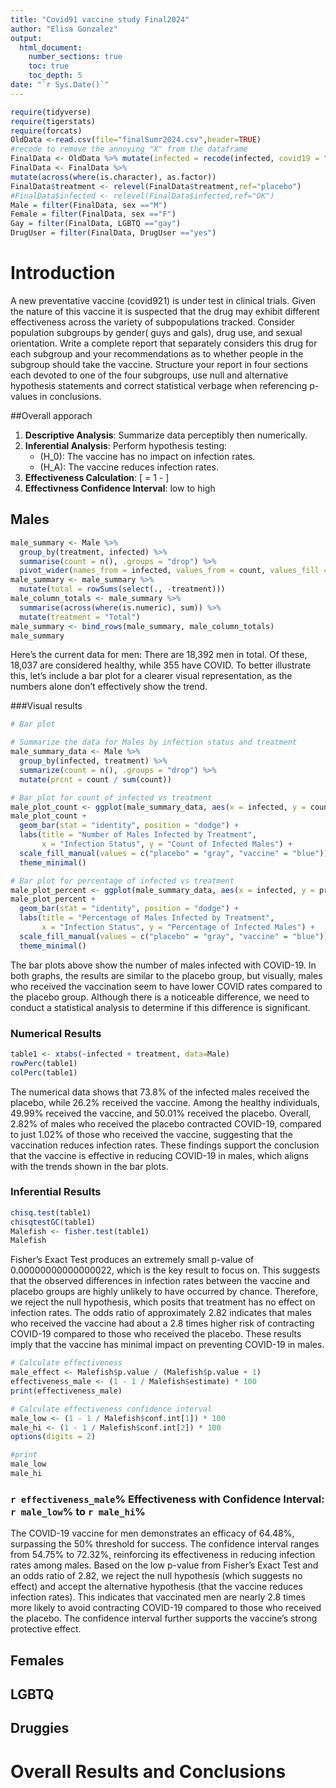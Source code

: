 ```yaml
---
title: "Covid91 vaccine study Final2024"
author: "Elisa Gonzalez"
output: 
  html_document:
    number_sections: true
    toc: true
    toc_depth: 5
date: "`r Sys.Date()`" 
---
```


```r
require(tidyverse)
require(tigerstats)
require(forcats)
OldData <-read.csv(file="finalSumr2024.csv",header=TRUE)
#recode to remove the annoying "X" from the dataframe
FinalData <- OldData %>% mutate(infected = recode(infected, covid19 = "covid", none = "OK" )) %>% select(-one_of("X"))
FinalData <- FinalData %>%
mutate(across(where(is.character), as.factor))
FinalData$treatment <- relevel(FinalData$treatment,ref="placebo")
#FinalData$infected <- relevel(FinalData$infected,ref="OK")
Male = filter(FinalData, sex =="M")
Female = filter(FinalData, sex =="F")
Gay = filter(FinalData, LGBTQ =="gay")
DrugUser = filter(FinalData, DrugUser =="yes")
```

# Introduction

A new  preventative vaccine (covid921) is under test in clinical trials. Given the nature of this vaccine it is suspected that the drug may exhibit different effectiveness across the variety of subpopulations tracked. Consider population subgroups by gender( guys and gals), drug use, and sexual orientation. Write a complete report that separately considers this drug for each subgroup and your recommendations as to whether people in the subgroup should take the vaccine. Structure your report in four sections each devoted to one of the four subgroups, use null and alternative hypothesis statements and correct statistical verbage when referencing p-values in conclusions.

##Overall apporach 

1. **Descriptive Analysis**: Summarize data perceptibly then numerically.  
2. **Inferential Analysis**: Perform hypothesis testing:  
   - \(H_0\): The vaccine has no impact on infection rates.  
   - \(H_A\): The vaccine reduces infection rates.  
3. **Effectiveness Calculation**:
   \[ 
   \text{Vaccine Effectiveness (VE)} = 1 -  \frac{\text{Risk}_{\text{vaccine}}}{\text{Risk}_{\text{placebo}}}
   \]
4. **Effectivness Confidence Interval**: low to high

## Males

```r
male_summary <- Male %>%
  group_by(treatment, infected) %>%
  summarise(count = n(), .groups = "drop") %>%
  pivot_wider(names_from = infected, values_from = count, values_fill = 0)
male_summary <- male_summary %>%
  mutate(total = rowSums(select(., -treatment)))
male_column_totals <- male_summary %>%
  summarise(across(where(is.numeric), sum)) %>%
  mutate(treatment = "Total")
male_summary <- bind_rows(male_summary, male_column_totals)
male_summary
```

Here’s the current data for men: There are 18,392 men in total. Of these, 18,037 are considered healthy, while 355 have COVID. To better illustrate this, let's include a bar plot for a clearer visual representation, as the numbers alone don't effectively show the trend.

###Visual results 
```r
# Bar plot

# Summarize the data for Males by infection status and treatment
male_summary_data <- Male %>%
  group_by(infected, treatment) %>%
  summarize(count = n(), .groups = "drop") %>%
  mutate(prcnt = count / sum(count))

# Bar plot for count of infected vs treatment
male_plot_count <- ggplot(male_summary_data, aes(x = infected, y = count, fill = treatment))
male_plot_count + 
  geom_bar(stat = "identity", position = "dodge") +
  labs(title = "Number of Males Infected by Treatment",
       x = "Infection Status", y = "Count of Infected Males") +
  scale_fill_manual(values = c("placebo" = "gray", "vaccine" = "blue")) +
  theme_minimal()

# Bar plot for percentage of infected vs treatment
male_plot_percent <- ggplot(male_summary_data, aes(x = infected, y = prcnt * 100, fill = treatment))
male_plot_percent + 
  geom_bar(stat = "identity", position = "dodge") +
  labs(title = "Percentage of Males Infected by Treatment",
       x = "Infection Status", y = "Percentage of Infected Males") +
  scale_fill_manual(values = c("placebo" = "gray", "vaccine" = "blue")) +
  theme_minimal()
```

The bar plots above show the number of males infected with COVID-19. In both graphs, the results are similar to the placebo group, but visually, males who received the vaccination seem to have lower COVID rates compared to the placebo group. Although there is a noticeable difference, we need to conduct a statistical analysis to determine if this difference is significant.

### Numerical Results
```r
table1 <- xtabs(~infected + treatment, data=Male)
rowPerc(table1)
colPerc(table1)
```

The numerical data shows that 73.8% of the infected males received the placebo, while 26.2% received the vaccine. Among the healthy individuals, 49.99% received the vaccine, and 50.01% received the placebo. Overall, 2.82% of males who received the placebo contracted COVID-19, compared to just 1.02% of those who received the vaccine, suggesting that the vaccination reduces infection rates. These findings support the conclusion that the vaccine is effective in reducing COVID-19 in males, which aligns with the trends shown in the bar plots.

### Inferential Results
```r
chisq.test(table1)
chisqtestGC(table1)
Malefish <- fisher.test(table1)
Malefish
```

Fisher's Exact Test produces an extremely small p-value of 0.00000000000000022, which is the key result to focus on. This suggests that the observed differences in infection rates between the vaccine and placebo groups are highly unlikely to have occurred by chance. Therefore, we reject the null hypothesis, which posits that treatment has no effect on infection rates. The odds ratio of approximately 2.82 indicates that males who received the vaccine had about a 2.8 times higher risk of contracting COVID-19 compared to those who received the placebo. These results imply that the vaccine has minimal impact on preventing COVID-19 in males.

```r
# Calculate effectiveness
male_effect <- Malefish$p.value / (Malefish$p.value + 1)
effectiveness_male <- (1 - 1 / Malefish$estimate) * 100
print(effectiveness_male)

# Calculate effectiveness confidence interval
male_low <- (1 - 1 / Malefish$conf.int[1]) * 100
male_hi <- (1 - 1 / Malefish$conf.int[2]) * 100
options(digits = 2)

#print 
male_low
male_hi
```

### `r effectiveness_male`% Effectiveness with Confidence Interval: `r male_low`%  to `r male_hi`%

The COVID-19 vaccine for men demonstrates an efficacy of 64.48%, surpassing the 50% threshold for success. The confidence interval ranges from 54.75% to 72.32%, reinforcing its effectiveness in reducing infection rates among males. Based on the low p-value from Fisher's Exact Test and an odds ratio of 2.82, we reject the null hypothesis (which suggests no effect) and accept the alternative hypothesis (that the vaccine reduces infection rates). This indicates that vaccinated men are nearly 2.8 times more likely to avoid contracting COVID-19 compared to those who received the placebo. The confidence interval further supports the vaccine’s strong protective effect.


## Females


## LGBTQ



## Druggies


# Overall Results and Conclusions